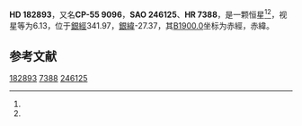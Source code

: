 {{Starbox begin
| name = HD 182893
}}
{{Starbox observe
| epoch = [[J2000.0|J2000.0]]
| constell = {{星座名待查}}<ref name=SIMBAD>{{cite web
 | url=http://simbad.u-strasbg.fr/simbad/sim-id?Ident=HR+7388
 | title =Pulsating variable Star
 | publisher=Centre de Données astronomiques de Strasbourg
 | work=SIMBAD
 | accessdate=2012-07-13}}</ref><ref name=DATA>{{cite web
 | url=http://vizier.u-strasbg.fr/viz-bin/VizieR-5?-out.add=.&-source=5050&-corr=PK=HR&-out.max=9999&HR=7388
 | title=VizieR Detailed Page
 | accessdate=2012-07-13
 | archive-date=2016-03-04
 | archive-url=https://web.archive.org/web/20160304233946/http://vizier.u-strasbg.fr/viz-bin/VizieR-5?-out.add=.&-source=5050&-corr=PK=HR&-out.max=9999&HR=7388
 | dead-url=no
 }}</ref>
| 星官 = 
| ra = {{RA|19|29|52.6}}<ref name=SIMBAD /><ref name=DATA />
| dec = {{DEC|-55|26|29}}<ref name=SIMBAD /><ref name=DATA />
| appmag_v = 6.13<ref name=SIMBAD /><ref name=DATA />
}}
{{Starbox character
| class = K0-1III<ref name=SIMBAD /><ref name=DATA />
| b-v = 0.98<ref name=SIMBAD /><ref name=DATA />
| u-b = 0.81<ref name=SIMBAD /><ref name=DATA />
| r-i = <ref name=SIMBAD /><ref name=DATA />
| variable = 
}}
{{Starbox astrometry
| radial_v = 0.81
| prop_mo_ra = -27
| parallax = 
| p_error = 
}}
{{Starbox catalog
| names =CP-55 9096，[[SAO星表|SAO]] 246125，[[HD星表|HD]] 182893，[[HR星表|HR]] 7388}}
{{Starbox reference |Simbad=HR+7388}}
{{Starbox end}}

'''HD 182893'''，又名'''CP-55 9096'''，'''SAO 246125'''、'''HR 7388'''，是一颗恒星<ref name=SIMBAD /><ref name=DATA />，视星等为6.13，位于[[銀道座標系|銀經]]341.97，[[銀道座標系|銀緯]]-27.37，其[[B1900.0|B1900.0]]坐标为赤經{{RA|19|21|43.6}}，赤緯{{DEC|-55|-27.37|37}}。

== 参考文献 ==
{{reflist}}

{{star-stub}}

[[Category:HD和HDE天體|182893]]
[[Category:HR天體|7388]]
[[Category:SAO天體|246125]]